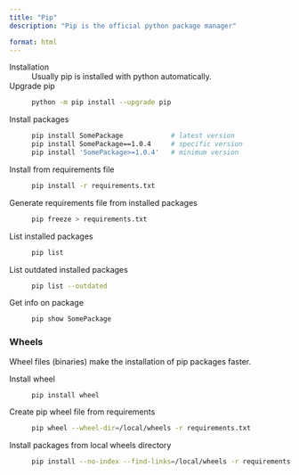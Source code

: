 ```yaml
---
title: "Pip"
description: "Pip is the official python package manager"

format: html
---
```


Installation
: Usually pip is installed with python automatically. 

Upgrade pip
: ```bash
python -m pip install --upgrade pip
```

Install packages
: ```bash
pip install SomePackage            # latest version
pip install SomePackage==1.0.4     # specific version
pip install 'SomePackage>=1.0.4'   # minimum version
```

Install from requirements file
: ```bash
pip install -r requirements.txt
```

Generate requirements file from installed packages
: ```bash
pip freeze > requirements.txt
```

List installed packages
: ```bash
pip list
```

List outdated installed packages
: ```bash
pip list --outdated
```

Get info on package
: ```bash
pip show SomePackage
```

### Wheels

Wheel files (binaries) make the installation of pip packages faster.

Install wheel
: ```bash
pip install wheel
```

Create pip wheel file from requirements
: ```bash
pip wheel --wheel-dir=/local/wheels -r requirements.txt
```

Install packages from local wheels directory
: ```bash
pip install --no-index --find-links=/local/wheels -r requirements.txt
```





